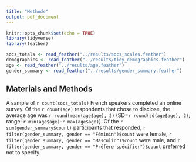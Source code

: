```yaml
---
title: "Methods"
output: pdf_document
---
```


```r
knitr::opts_chunk$set(echo = TRUE)
library(tidyverse)
library(feather)
```

```r
socs_totals <- read_feather("../results/socs_scales.feather")
demographics <- read_feather("../results/tidy_demographics.feather")
age <- read_feather("../results/age.feather")
gender_summary <- read_feather("../results/gender_summary.feather")
```

## Materials and Methods

A sample of `r count(socs_totals)` French speakers completed an online
survey. Of the `r count(age)` respondents that chose to disclose, the
average age was `r round(mean(age$age), 2)`
(SD=`r round(sd(age$age), 2)`; range:
`r min(age$age)`-`r max(age$age)`). Of the `r sum(gender_summary$count)`
participants that responded,
`r filter(gender_summary, gender == "Féminin")$count` were female,
`r filter(gender_summary, gender == "Masculin")$count` were male, and
`r filter(gender_summary, gender == "Préfère spécifier")$count`
preferred not to specify.
